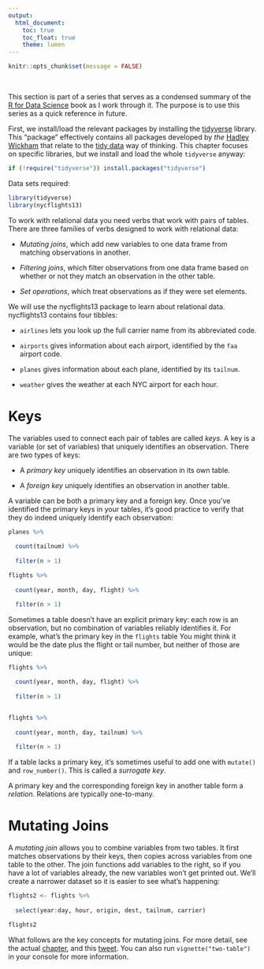 ```yaml
---
output:
  html_document:
    toc: true
    toc_float: true
    theme: lumen
---
```


```r
knitr::opts_chunk$set(message = FALSE)
```

<br>

This section is part of a series that serves as a condensed summary of the [R for Data Science](http://r4ds.had.co.nz/index.html) book as I work through it. The purpose is to use this series as a quick reference in future.

First, we install/load the relevant packages by installing the [tidyverse](https://www.tidyverse.org/) library. This "package" effectively contains all packages developed by *the* [Hadley Wickham](http://hadley.nz/) that relate to the [tidy data](https://www.jstatsoft.org/article/view/v059i10) way of thinking. This chapter focuses on specific libraries, but we install and load the whole `tidyverse` anyway:

```r
if (!require("tidyverse")) install.packages("tidyverse")
```

Data sets required:

```r
library(tidyverse)
library(nycflights13)
```


To work with relational data you need verbs that work with pairs of tables. There are three families of verbs designed to work with relational data:

 + _Mutating joins_, which add new variables to one data frame from matching observations in another.

 + _Filtering joins_, which filter observations from one data frame based on whether or not they match an observation in the other table.

 + _Set operations_, which treat observations as if they were set elements.
 
 
We will use the nycflights13 package to learn about relational data.  nycflights13 contains four tibbles:

+ `airlines` lets you look up the full carrier name from its abbreviated code.

+ `airports` gives information about each airport, identified by the `faa` airport code.

+ `planes` gives information about each plane, identified by its `tailnum`.

+ `weather` gives the weather at each NYC airport for each hour.


# Keys

The variables used to connect each pair of tables are called *keys*. A key is a variable (or set of variables) that uniquely identifies an observation. There are two types of keys:

+ A *primary key* uniquely identifies an observation in its own table.

+ A *foreign key* uniquely identifies an observation in another table.

A variable can be both a primary key and a foreign key. Once you’ve identified the primary keys in your tables, it’s good practice to verify that they do indeed uniquely identify each observation:

```r
planes %>% 
  
  count(tailnum) %>% 
  
  filter(n > 1)
```


```r
flights %>% 
  
  count(year, month, day, flight) %>% 
  
  filter(n > 1)
```

Sometimes a table doesn’t have an explicit primary key: each row is an observation, but no combination of variables reliably identifies it. For example, what’s the primary key in the `flights` table You might think it would be the date plus the flight or tail number, but neither of those are unique:

```r
flights %>% 

  count(year, month, day, flight) %>% 
  
  filter(n > 1)


flights %>% 
  
  count(year, month, day, tailnum) %>% 
  
  filter(n > 1)
```

If a table lacks a primary key, it’s sometimes useful to add one with `mutate()` and `row_number()`. This is called a *surrogate key*. 

A primary key and the corresponding foreign key in another table form a *relation*. Relations are typically one-to-many.


# Mutating Joins

A *mutating join* allows you to combine variables from two tables. It first matches observations by their keys, then copies across variables from one table to the other. The join functions add variables to the right, so if you have a lot of variables already, the new variables won’t get printed out. We'll create a narrower dataset so it is easier to see what's happening: 

```r
flights2 <- flights %>% 
  
  select(year:day, hour, origin, dest, tailnum, carrier)

flights2
```

What follows are the key concepts for mutating joins. For more detail, see the actual [chapter](https://r4ds.had.co.nz/relational-data.html#mutating-joins), and this [tweet](https://twitter.com/yutannihilation/status/551572539697143808). You can also run `vignette("two-table")` in your console for more information. 



\

